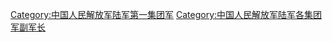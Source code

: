 [[Category:中国人民解放军陆军第一集团军|Category:中国人民解放军陆军第一集团军]]
[[Category:中国人民解放军陆军各集团军副军长|Category:中国人民解放军陆军各集团军副军长]]